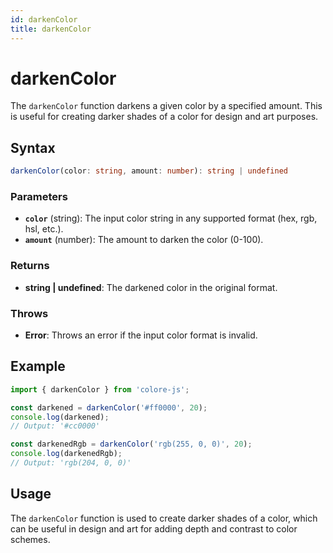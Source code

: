 ```yaml
---
id: darkenColor
title: darkenColor
---
```


# darkenColor

The `darkenColor` function darkens a given color by a specified amount. This is useful for creating darker shades of a color for design and art purposes.

## Syntax

```typescript
darkenColor(color: string, amount: number): string | undefined
```

### Parameters

- **`color`** (string): The input color string in any supported format (hex, rgb, hsl, etc.).
- **`amount`** (number): The amount to darken the color (0-100).

### Returns

- **string | undefined**: The darkened color in the original format.

### Throws

- **Error**: Throws an error if the input color format is invalid.

## Example

```typescript
import { darkenColor } from 'colore-js';

const darkened = darkenColor('#ff0000', 20);
console.log(darkened);
// Output: '#cc0000'

const darkenedRgb = darkenColor('rgb(255, 0, 0)', 20);
console.log(darkenedRgb);
// Output: 'rgb(204, 0, 0)'
```

## Usage

The `darkenColor` function is used to create darker shades of a color, which can be useful in design and art for adding depth and contrast to color schemes.
